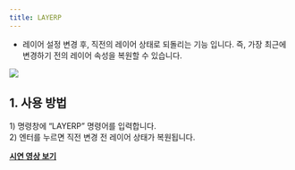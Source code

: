 ```yaml
---
title: LAYERP
---
```



[image1]: ../../../../../assets/images/commands/layerp/image1.png

* 레이어 설정 변경 후, 직전의 레이어 상태로 되돌리는 기능 입니다. 즉, 가장 최근에 변경하기 전의 레이어 속성을 복원할 수 있습니다.

![][image1]

## **1\. 사용 방법**

1\) 명령창에 “LAYERP” 명령어를 입력합니다.  
2\) 엔터를 누르면 직전 변경 전 레이어 상태가 복원됩니다.

[**<Icon name="youtube" class="emoji"/> 시연 영상 보기**]() 
